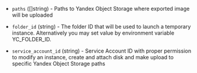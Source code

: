 <!-- Code generated from the comments of the Config struct in post-processor/yandex-export/post-processor.go; DO NOT EDIT MANUALLY -->

-   `paths` ([]string) - Paths to Yandex Object Storage where exported image will be uploaded
    
-   `folder_id` (string) - The folder ID that will be used to launch a temporary instance.
    Alternatively you may set value by environment variable YC_FOLDER_ID.
    
-   `service_account_id` (string) - Service Account ID with proper permission to modify an instance, create and attach disk and
    make upload to specific Yandex Object Storage paths
    